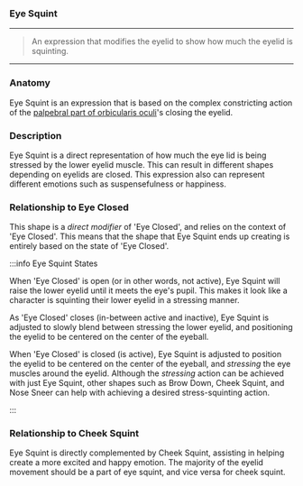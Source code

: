 ### Eye Squint

***

> An expression that modifies the eyelid
> to show how much the eyelid is squinting. 

***

### Anatomy

Eye Squint is an expression that is based on the complex 
constricting action of the [palpebral part of orbicularis oculi](https://en.wikipedia.org/wiki/Orbicularis_oculi_muscle)'s 
closing the eyelid.

### Description

Eye Squint is a direct representation of how much the eye lid is 
being stressed by the lower eyelid muscle. This can result in different 
shapes depending on eyelids are closed. This expression also can represent 
different emotions such as suspensefulness or happiness.

### Relationship to Eye Closed

This shape is a *direct modifier* of 'Eye Closed', 
and relies on the context of 'Eye Closed'. This means 
that the shape that Eye Squint ends up creating is entirely 
based on the state of 'Eye Closed'.

:::info Eye Squint States

When 'Eye Closed' is open (or in other words, not active), Eye Squint will raise the lower eyelid 
until it meets the eye's pupil. This makes it look like a character is squinting their lower eyelid in a 
stressing manner.

As 'Eye Closed' closes (in-between active and inactive), Eye Squint is adjusted to slowly blend 
between stressing the lower eyelid, and positioning the eyelid to be centered on the center of the eyeball.

When 'Eye Closed' is closed (is active), Eye Squint is adjusted to 
position the eyelid to be centered on the center of the eyeball, and 
*stressing* the eye muscles around the eyelid. Although the *stressing* action can 
be achieved with just Eye Squint, other shapes such as Brow Down, Cheek Squint, and 
Nose Sneer can help with achieving a desired stress-squinting action.

:::

### Relationship to Cheek Squint

Eye Squint is directly complemented by Cheek Squint, 
assisting in helping create a more excited and happy 
emotion. The majority of the eyelid movement should be
a part of eye squint, and vice versa for cheek squint.